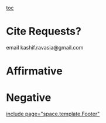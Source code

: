 [[toc]]
=Cite Requests?= 
email kashif.ravasia@gmail.com
=Affirmative= 

=Negative= 

[[include page="space.template.Footer"]]